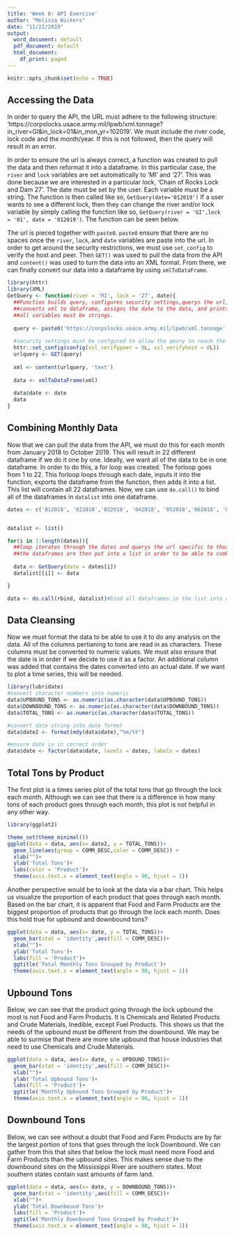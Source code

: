 ```yaml
---
title: 'Week 8: API Exercise'
author: "Melissa Wickers"
date: "11/22/2019"
output:
  word_document: default
  pdf_document: default
  html_document:
    df_print: paged
---
```


```r
knitr::opts_chunk$set(echo = TRUE)
```

## Accessing the Data

In order to query the API, the URL must adhere to the following structure: 'https://corpslocks.usace.army.mil/lpwb/xml.tonnage?in_river=GI&in_lock=01&in_mon_yr=102019'. We must include the river code, lock code and the month/year. If this is not followed, then the query will result in an error.

In order to ensure the url is always correct, a function was created to pull the data and then reformat it into a dataframe. In this particular case, the `river` and `lock` variables are set automatically to 'MI' and '27'. This was done because we are interested in a particular lock, 'Chain of Rocks Lock and Dam 27'. The date must be set by the user. Each variable must be a string. The function is then called like so, `GetQuery(date='012019')` If a user wants to see a different lock, then they can change the river and/or lock variable by simply calling the function like so, `GetQuery(river = 'GI',lock = '01', date = '012019')`. The function can be seen below.

The url is pieced together with `paste0`. `paste0` ensure that there are no spaces once the `river`, `lock`, and `date` variables are paste into the url. In order to get around the security restrictions, we must use `set_config` to verify the host and peer. Then `GET()` was used to pull the data from the API and `content()` was used to turn the data into an XML format. From there, we can finally convert our data into a dataframe by using `xmlToDataFrame`.

```r
library(httr)
library(XML)
GetQuery <- function(river = 'MI', lock = '27', date){
  ##Function builds query, configures security settings,querys the url, converts it to xml
  ##converts xml to dataframe, assigns the date to the data, and prints the data.
  ##all variables must be strings.
  
  query <- paste0('https://corpslocks.usace.army.mil/lpwb/xml.tonnage','?', 'in_river=',river,'&','in_lock=',lock,'&','in_mon_yr=',date)
      
  #security settings must be confgured to allow the qeury to reach the api
  httr::set_config(config(ssl_verifypeer = 0L, ssl_verifyhost = 0L))    
  urlquery <- GET(query)
  
  xml <- content(urlquery, 'text')
  
  data <- xmlToDataFrame(xml)
  
  data$date <- date
  data
}
```

## Combining Monthly Data

Now that we can pull the data from the API, we must do this for each month from January 2018 to October 2019. This will result in 22 different dataframe if we do it one by one. Ideally, we want all of the data to be in one dataframe. In order to do this, a for loop was created. The forloop goes from 1 to 22. This forloop loops through each date, inputs it into the function, exports the dataframe from the function, then adds it into a list. This list will contain all 22 dataframes. Now, we can use `do.call()` to bind all of the dataframes in `datalist` into one dataframe.

```r
dates <- c('012018', '022018','032018', '042018', '052018','062018', '072018','082018', '092018', '102018','112018','122018','012019', '022019','032019', '042019', '052019','062019', '072019','082019', '092019', '102019')


datalist <- list()

for(i in 1:length(dates)){
  ##loop iterates through the dates and querys the url specific to those dates and builds a dataframe
  ##the dataframes are then put into a list in order to be able to combine them later.
  
  data <- GetQuery(date = dates[i])
  datalist[[i]] <- data

}

data <- do.call(rbind, datalist)#bind all dataframes in the list into one dataframe.
```

## Data Cleansing
Now we must format the data to be able to use it to do any analysis on the data. All of the columns pertianing to tons are read in as characters. These columns must be converted to numeric values.  We must also ensure that the date is in order if we decide to use it as a factor. An additional column was added that contains the dates converted into an actual date. If we want to plot a time series, this will be needed.

```r
library(lubridate)
#convert character numbers into numeric
data$UPBOUND_TONS <- as.numeric(as.character(data$UPBOUND_TONS))
data$DOWNBOUND_TONS <- as.numeric(as.character(data$DOWNBOUND_TONS))
data$TOTAL_TONS <- as.numeric(as.character(data$TOTAL_TONS))

#convert date string into date format
data$date2 <- format(mdy(data$date),"%m/%Y")

#ensure date is in correct order
data$date <- factor(data$date, levels = dates, labels = dates)

```

## Total Tons by Product
The first plot is a times series plot of the total tons that go through the lock each month. Although we can see that there is a difference in how many tons of each product goes through each month, this plot is not helpful in any other way. 


```r
library(ggplot2)

theme_set(theme_minimal())
ggplot(data = data, aes(x= date2, y = TOTAL_TONS))+
  geom_line(aes(group = COMM_DESC,color = COMM_DESC)) +
  xlab("")+
  ylab('Total Tons')+
  labs(color = 'Product')+
  theme(axis.text.x = element_text(angle = 90, hjust = 1))
```

Another perspective would be to look at the data via a bar chart. This helps us visualize the proportion of each product that goes through each month. Based on the bar chart, it is apparent that Food and Farm Products are the biggest proportion of products that go through the lock each month. Does this hold true for upbound and downbound tons?

```r
ggplot(data = data, aes(x= date, y = TOTAL_TONS))+ 
  geom_bar(stat = 'identity',aes(fill = COMM_DESC))+
  xlab("")+
  ylab('Total Tons')+
  labs(fill = 'Product')+
  ggtitle('Total Monthly Tons Grouped by Product')+
  theme(axis.text.x = element_text(angle = 90, hjust = 1))

```

## Upbound Tons

Below, we can see that the product going through the lock upbound the most is not Food and Farm Products. It is Chemicals and Related Products and Crude Materials, Inedible, except Fuel Products. This shows us that the needs of the upbound must be different from the downbound. We may be able to surmise that there are more site upbound that house industries that need to use Chemicals and Crude Materials.

```r
ggplot(data = data, aes(x= date, y = UPBOUND_TONS))+ 
  geom_bar(stat = 'identity',aes(fill = COMM_DESC))+
  xlab("")+
  ylab('Total Upbound Tons')+
  labs(fill = 'Product')+
  ggtitle('Monthly Upbound Tons Grouped by Product')+
  theme(axis.text.x = element_text(angle = 90, hjust = 1))

```

## Downbound Tons

Below, we can see without a doubt that Food and Farm Products are by far the largest portion of tons that goes through the lock Downbound. We can gather from this that sites that below the lock must need more Food and Farm Products than the upbound sites. This makes sense due to the downbound sites on the Mississippi River are southern states. Most southern states contain vast amounts of farm land.
```r
ggplot(data = data, aes(x= date, y = DOWNBOUND_TONS))+ 
  geom_bar(stat = 'identity',aes(fill = COMM_DESC))+
  xlab("")+
  ylab('Total Downbound Tons')+
  labs(fill = 'Product')+
  ggtitle('Monthly Downbound Tons Grouped by Product')+
  theme(axis.text.x = element_text(angle = 90, hjust = 1))

```